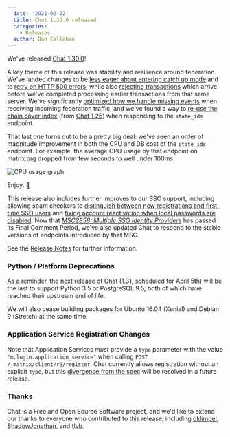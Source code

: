 ```yaml
---
  date: '2021-03-22'
  title: Chat 1.30.0 released
  categories:
    - Releases
  author: Dan Callahan
---
```


We've released [Chat 1.30.0](https://github.com/matrix-org/synapse/releases/tag/v1.30.0)!

A key theme of this release was stability and resilience around federation. We've landed changes to be [less eager about entering catch up mode](https://github.com/matrix-org/synapse/pull/9561) and to [retry on HTTP 500 errors](https://github.com/matrix-org/synapse/pull/9567), while also [rejecting transactions](https://github.com/matrix-org/synapse/pull/9597) which arrive before we've completed processing earlier transactions from that same server. We've significantly [optimized how we handle missing events](https://github.com/matrix-org/synapse/pull/9601) when receiving incoming federation traffic, and we've found a way to [re-use the chain cover index](https://github.com/matrix-org/synapse/pull/9576) (from [Chat 1.26](https://matrix.org/blog/2021/01/28/synapse-1-26-0-released)) when responding to the `state_ids` endpoint.

That last one turns out to be a pretty big deal: we've seen an order of magnitude improvement in both the CPU and DB cost of the `state_ids` endpoint. For example, the average CPU usage by that endpoint on matrix.org dropped from few seconds to well under 100ms:

![CPU usage graph](/blog/img/2021-03-22-synapse-1.30rc1-state_ids-cpu.png)

Enjoy. 🙂

This release also includes further improves to our SSO support, including allowing spam checkers to [distinguish between new registrations and first-time SSO users](https://github.com/matrix-org/synapse/pull/9626) and [fixing account reactivation when local passwords are disabled](https://github.com/matrix-org/synapse/pull/9587). Now that _[MSC2858: Multiple SSO Identity Providers](https://github.com/matrix-org/matrix-doc/pull/2858)_ has passed its Final Comment Period, we've also updated Chat to respond to the stable versions of endpoints introduced by that MSC.

See the  [Release Notes](https://github.com/matrix-org/synapse/releases/tag/v1.30.0) for further information.

### Python / Platform Deprecations

As a reminder, the next release of Chat (1.31, scheduled for April 5th) will be the last to support Python 3.5 or PostgreSQL 9.5, both of which have reached their upstream end of life.

We will also cease building packages for Ubuntu 16.04 (Xenial) and Debian 9 (Stretch) at the same time.

### Application Service Registration Changes

Note that Application Services _must_ provide a `type` parameter with the value `"m.login.application_service"` when calling `POST /_matrix/client/r0/register`. Chat currently allows registration without an explicit `type`, but this [divergence from the spec](https://github.com/matrix-org/synapse/pull/9548) will be resolved in a future release.

### Thanks

Chat is a Free and Open Source Software project, and we'd like to extend our thanks to everyone who contributed to this release, including [dklimpel](https://github.com/dklimpel), [ShadowJonathan](https://github.com/ShadowJonathan), and [tlvb](https://github.com/tlvb).
